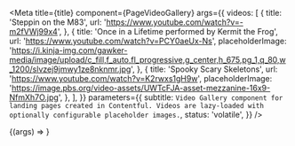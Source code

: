 
<Meta
  title={title}
  component={PageVideoGallery}
  args={{
    videos: [
      {
        title: 'Steppin on the M83',
        url: 'https://www.youtube.com/watch?v=-m2fVWj99x4',
      },
      {
        title: 'Once in a Lifetime performed by Kermit the Frog',
        url: 'https://www.youtube.com/watch?v=PCY0aeUx-Ns',
        placeholderImage:
          'https://i.kinja-img.com/gawker-media/image/upload/c_fill,f_auto,fl_progressive,g_center,h_675,pg_1,q_80,w_1200/slvzej9jmwy1ze8nknmr.jpg',
      },
      {
        title: 'Spooky Scary Skeletons',
        url: 'https://www.youtube.com/watch?v=K2rwxs1gH9w',
        placeholderImage:
          'https://image.pbs.org/video-assets/UWTcFJA-asset-mezzanine-16x9-NfmXh7O.jpg',
      },
    ],
  }}
  parameters={{
    subtitle: `Video Gallery component for landing pages created in Contentful. Videos are lazy-loaded with optionally configurable placeholder images.`,
    status: 'volatile',
  }}
/>

<Canvas withSource="open">
  <Story name="video-gallery">{(args) => <PageVideoGallery {...args} />}</Story>
</Canvas>

<Props story="video-gallery" />
